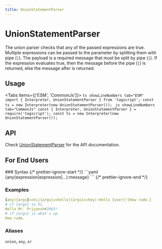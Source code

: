 ```yaml
---
title: UnionStatementParser
---
```


# UnionStatementParser


The union parser checks that any of the passed expressions are true.
Multiple expressions can be passed to the parameter by splitting them with pipe (`|`).
The payload is a required message that must be split by pipe (`|`).
If the expression evaluates true, then the message before the pipe (`|`) is returned, else the message after is returned.

## Usage

<Tabs items={['ESM', 'CommonJs']}>
	```ts showLineNumbers tab="ESM"
	import { Interpreter, UnionStatementParser } from 'tagscript';
	const ts = new Interpreter(new UnionStatementParser());
	```
	```js showLineNumbers tab="CommonJs"
	const { Interpreter, UnionStatementParser } = require('tagscript');
	const ts = new Interpreter(new UnionStatementParser());
	```
</Tabs>

## API

Check [UnionStatementParser](../../typedoc-api/tagscript/classes/UnionStatementParser) for the API documentation.

## For End Users

<Callout type="info" emoji={null}>
### Syntax
{/* prettier-ignore-start */}
```yaml
{any(expression|expression|...):message}
```
{/* prettier-ignore-end */}

### Examples

```yaml
{any({args}==hi|{args}==hello|{args}==hey):Hello {user}!|How rude.}
# if {args} is hi
Hello Mr. Priyansh#2063!
# if {args} is what's up
How rude.
```

### Aliases

`union`, `any`, `or`

</Callout>
